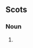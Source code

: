 {{en-pl|kye}}
==Scots==

===Noun===
{{sco-pl}}

# {{South Scots}} {{plural of|[[kye#Etymology 2|kye]]|lang=Scots}}
